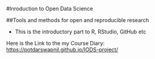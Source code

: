 #Inroduction to Open Data Science

##Tools and methods for open and reproducible research

* This is the introductory part to R, RStudio, GitHub etc

Here is the Link to the my Course Diary: <https://potdarswapnil.github.io/IODS-project/>
